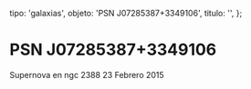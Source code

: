 
  tipo: 'galaxias',
  objeto: 'PSN J07285387+3349106',
  titulo: '',
};

# PSN J07285387+3349106

<Imagen
  src="registro/psn-j07285387-3349106_20150223_1_psn-j072853873349106_ngc23882.jpg"
  fecha="20150223"
/>

Supernova en ngc 2388 23 Febrero 2015